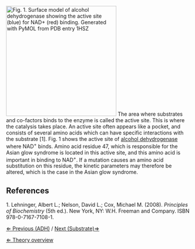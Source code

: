 [[File: act_site_NAD+.png|right|frame|x300px|Fig. 1. Surface model of alcohol dehydrogenase showing the active site (blue) for NAD<sup>+</sup> (red) binding. Generated with PyMOL from PDB entry 1HSZ]] 
The area where substrates and co-factors binds to the enzyme is called the active site. This is where the catalysis takes place. An active site often appears like a pocket, and consists of several amino acids which can have specific interactions with the substrate [1]. Fig. 1 shows the active site of [[ADH|alcohol dehydrogenase]] where NAD<sup>+</sup> binds. Amino acid residue 47, which is responsible for the Asian glow syndrome is located in this active site, and this amino acid is important in binding to NAD<sup>+</sup>. If a mutation causes an amino acid substitution on this residue, the kinetic parameters may therefore be altered, which is the case in the Asian glow syndrome.  











==References==
1. Lehninger, Albert L.; Nelson, David L.; Cox, Michael M. (2008). ''Principles of Biochemistry'' (5th ed.). New York, NY: W.H. Freeman and Company. ISBN 978-0-7167-7108-1.


[[ADH|&lArr; Previous (ADH)]] / [[Substrate|Next (Substrate)&rArr;]]

[[Enzyme Kinetics|&lArr; Theory overview]]